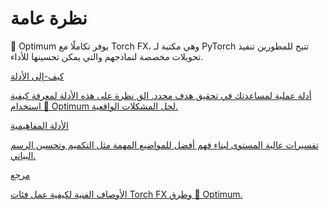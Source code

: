 # نظرة عامة
🤗 Optimum يوفر تكاملًا مع Torch FX، وهي مكتبة لـ PyTorch تتيح للمطورين تنفيذ تحويلات مخصصة لنماذجهم والتي يمكن تحسينها للأداء.

<div class="mt-10">
<div class="w-full flex flex-col space-y-4 md:space-y-0 md:grid md:grid-cols-3 md:gap-y-4 md:gap-x-5">
<a class="!no-underline border dark:border-gray-700 p-5 rounded-lg shadow hover:shadow-lg" href="./usage_guides/optimization">
<div class="w-full text-center bg-gradient-to-br from-indigo-400 to-indigo-500 rounded-lg py-1.5 font-semibold mb-5 text-white text-lg leading-relaxed">كيف-إلى الأدلة</div>
<p class="text-gray-700">أدلة عملية لمساعدتك في تحقيق هدف محدد. الق نظرة على هذه الأدلة لمعرفة كيفية استخدام 🤗 Optimum لحل المشكلات الواقعية.</p>
</a>

<a class="!no-underline border dark:border-gray-700 p-5 rounded-lg shadow hover:shadow-lg" href="./concept_guides/symbolic_tracer">
<div class="w-full text-center bg-gradient-to-br from-pink-400 to-pink-500 rounded-lg py-1.5 font-semibold mb-5 text-white text-lg leading-relaxed">الأدلة المفاهيمية</div>
<p class="text-gray-700">تفسيرات عالية المستوى لبناء فهم أفضل للمواضيع المهمة مثل التكميم وتحسين الرسم البياني.</p>
</a>

<a class="!no-underline border dark:border-gray-700 p-5 rounded-lg shadow hover:shadow-lg" href="./package_reference/optimization">
<div class="w-full text-center bg-gradient-to-br from-purple-400 to-purple-500 rounded-lg py-1.5 font-semibold mb-5 text-white text-lg leading-relaxed">مرجع</div>
<p class="text-gray-700">الأوصاف الفنية لكيفية عمل فئات Torch FX وطرق 🤗 Optimum.</p>
</a>
</div>
</div>